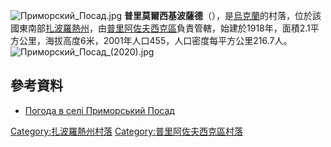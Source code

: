{{coord|46|36|53|N|35|44|7|E|scale:100000|display=title}}
[[File:Приморский_Посад.jpg|thumb]]
'''普里莫爾西基波薩德'''（{{lang-uk|Приморський Посад}}），是[[烏克蘭|烏克蘭]]的村落，位於該國東南部[[扎波羅熱州|扎波羅熱州]]，由[[普里阿佐夫西克區|普里阿佐夫西克區]]負責管轄，始建於1918年，面積2.1平方公里，海拔高度6米，2001年人口455，人口密度每平方公里216.7人。
[[File:Приморский_Посад_(2020).jpg|thumb]]
==參考資料==
* [http://weather.in.ua/ua/zaporozhskaja/21618 Погода в селі Приморський Посад] {{Wayback|url=http://weather.in.ua/ua/zaporozhskaja/21618 |date=20160305204713 }}

{{DEFAULTSORT:Приморський Посад}}
[[Category:扎波羅熱州村落|Category:扎波羅熱州村落]]
[[Category:普里阿佐夫西克區村落|Category:普里阿佐夫西克區村落]]


{{Zaporizhia-geo-stub}}